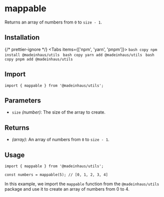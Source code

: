 # mappable

Returns an array of numbers from `0` to `size - 1`.

## Installation


{/* prettier-ignore */}
<Tabs items={['npm', 'yarn', 'pnpm']}>
    <Tab>
        ```bash copy
        npm install @madeinhaus/utils
        ```
    </Tab>
    <Tab>
        ```bash copy
        yarn add @madeinhaus/utils
        ```
    </Tab>
    <Tab>
        ```bash copy
        pnpm add @madeinhaus/utils
        ```
    </Tab>
</Tabs>

## Import

```tsx copy
import { mappable } from '@madeinhaus/utils';
```

## Parameters

- `size` _(number)_: The size of the array to create.

## Returns

- _(array)_: An array of numbers from `0` to `size - 1`.

## Usage

```tsx copy showLineNumbers
import { mappable } from '@madeinhaus/utils';

const numbers = mappable(5); // [0, 1, 2, 3, 4]
```

In this example, we import the `mappable` function from the `@madeinhaus/utils` package and use it to create an array of numbers from 0 to 4.
